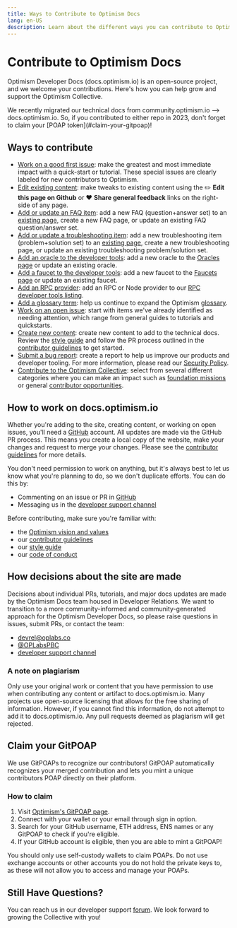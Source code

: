 ```yaml
---
title: Ways to Contribute to Optimism Docs
lang: en-US
description: Learn about the different ways you can contribute to Optimism Developer Docs.
---
```



# Contribute to Optimism Docs

Optimism Developer Docs (docs.optimism.io) is an open-source project, and we welcome your contributions. Here's how you can help grow and support the Optimism Collective.

<Callout type="info">
  We recently migrated our technical docs from community.optimism.io --> docs.optimism.io. 
  So, if you contributed to either repo in 2023, don't forget to claim your [POAP token](#claim-your-gitpoap)!
</Callout>

## Ways to contribute

- [Work on a good first issue](https://github.com/ethereum-optimism/docs/labels/good%20first%20issue): make the greatest and most immediate impact with a quick-start or tutorial. These special issues are clearly labeled for new contributors to Optimism.
- [Edit existing content](/contributing/#how-to-work-on-docsoptimismio): make tweaks to existing content using the ✏️ **Edit this page on Github** or ❤️ **Share general feedback** links on the right-side of any page. 
- [Add or update an FAQ item](https://github.com/ethereum-optimism/docs/issues/new?assignees=&labels=documentation%2Cfaq%2Ccommunity-request&projects=&template=suggest_faq_item.yaml&title=Suggest+an+FAQ+item):
add a new FAQ (question+answer set) to an [existing page](/security/faq#security-model-faq), create a new FAQ page, or update an existing FAQ question/answer set.
- [Add or update a troubleshooting item](https://github.com/ethereum-optimism/docs/issues/new?assignees=&labels=documentation%2Ctroubleshooting%2Ccommunity-request&projects=&template=suggest_troubleshooting_item.yaml&title=Suggest+a+troubleshooting+item):
add a new troubleshooting item (problem+solution set) to an [existing page](/chain-operators/chain-troubleshooting), create a new troubleshooting page, or update an existing troubleshooting problem/solution set.
- [Add an oracle to the developer tools](https://github.com/ethereum-optimism/docs/issues/new?assignees=&labels=documentation%2Coracle%2Ccommunity-request&projects=&template=suggest_oracle.yaml&title=Suggest+an+Oracle/): 
add a new oracle to the [Oracles page](/tools/oracles) or update an existing oracle.
- [Add a faucet to the developer tools](https://github.com/ethereum-optimism/docs/issues/new?assignees=&labels=documentation%2Cfaucet%2Ccommunity-request&projects=&template=suggest_faucet.yaml&title=Suggest+a+Faucet): 
add a new faucet to the [Faucets page](/tools/faucets) or update an existing faucet.
- [Add an RPC provider](https://github.com/ethereum-optimism/docs/issues/new?assignees=&labels=documentation%2Crpc-provider%2Ccommunity-request&projects=&template=suggest_rpc_provider.yaml&title=Suggest+an+RPC+provider): 
add an RPC or Node provider to our [RPC developer tools listing](/tools/rpc-providers).
- [Add a glossary term](https://github.com/ethereum-optimism/docs/issues/new?assignees=&labels=glossary%2Cdocumentation%2Ccommunity-request&projects=&template=suggest_glossary_term.yaml&title=Suggest+a+glossary+term): 
help us continue to expand the Optimism [glossary](/resources/glossary).
- [Work on an open issue](https://github.com/ethereum-optimism/docs/issues): start with items we've already identified as needing attention, which range from general guides to tutorials and quickstarts.
- [Create new content](https://github.com/ethereum-optimism/docs/issues/new): create new content to add to the technical docs. 
Review the [style guide](style-guide) and follow the PR process outlined in the [contributor guidelines](https://github.com/ethereum-optimism/docs/blob/main/CONTRIBUTING.md) to get started.
- [Submit a bug report](https://immunefi.com/bounty/optimism/): create a report to help us improve our products and developer tooling. For more information, please read our [Security Policy](/resources/security-policy).
- [Contribute to the Optimism Collective](https://github.com/ethereum-optimism/ecosystem-contributions): select from several different categories where you can make an impact such as 
[foundation missions](https://github.com/ethereum-optimism/ecosystem-contributions/issues?q=is%3Aissue+is%3Aopen+label%3A%22Foundation+Mission+%28RFP%29%22) or general [contributor opportunities](https://github.com/ethereum-optimism/ecosystem-contributions/issues?q=is%3Aissue+is%3Aopen+label%3A%22Contribution+Opportunity%22).

## How to work on docs.optimism.io

Whether you're adding to the site, creating content, or working on open issues, you'll need a [GitHub](https://github.com) account.
All updates are made via the GitHub PR process. This means you create a local copy of the website, make your changes and request to merge your changes. 
Please see the [contributor guidelines](https://github.com/ethereum-optimism/docs/blob/main/CONTRIBUTING.md) for more details.

You don't need permission to work on anything, but it's always best to let us know what you're planning to do, so we don't duplicate efforts. You can do this by:

- Commenting on an issue or PR in [GitHub](https://github.com/ethereum-optimism/docs/)
- Messaging us in the [developer support channel](https://github.com/ethereum-optimism/developers/)

Before contributing, make sure you're familiar with:

- the [Optimism vision and values](https://www.optimism.io/about)
- our [contributor guidelines](https://github.com/ethereum-optimism/docs/blob/main/CONTRIBUTING.md)
- our [style guide](/contribute/style-guide)
- our [code of conduct](https://github.com/ethereum-optimism/.github/blob/master/CODE_OF_CONDUCT.md)

## How decisions about the site are made

Decisions about individual PRs, tutorials, and major docs updates are made by the Optimism Docs team housed in Developer Relations. 
We want to transition to a more community-informed and community-generated approach for the Optimism Developer Docs, so please raise questions in issues, submit PRs, or contact the team:

- [devrel@oplabs.co](mailto:devrel@oplabs.co)
- [@OPLabsPBC](https://twitter.com/OPLabsPBC)
- [developer support channel](https://github.com/ethereum-optimism/developers/)

### A note on plagiarism

Only use your original work or content that you have permission to use when contributing any content or artifact to docs.optimism.io. 
Many projects use open-source licensing that allows for the free sharing of information. However, if you cannot find this information, do not attempt to add it to docs.optimism.io. 
Any pull requests deemed as plagiarism will get rejected.

## Claim your GitPOAP

We use GitPOAPs to recognize our contributors! GitPOAP automatically recognizes your merged contribution and lets you mint a unique contributors POAP directly on their platform.

### How to claim

1. Visit [Optimism's GitPOAP page](https://www.gitpoap.io/gh/ethereum-optimism).
2. Connect with your wallet or your email through sign in option.
3. Search for your GitHub username, ETH address, ENS names or any GitPOAP to check if you're eligible.
4. If your GitHub account is eligible, then you are able to mint a GitPOAP!

<Callout type="warning">
You should only use self-custody wallets to claim POAPs. Do not use exchange accounts or other accounts you do not hold the private keys to, as these will not allow you to access and manage your POAPs.
</Callout>

## Still Have Questions?
You can reach us in our developer support [forum](https://github.com/ethereum-optimism/developers/discussions). We look forward to growing the Collective with you!